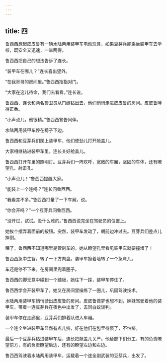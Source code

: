 ```yaml
---
---
---
```

title: 四
---




鲁西西想起皮皮鲁有一辆水陆两用装甲车电动玩具，如果豆芽兵能乘坐装甲车去学校，既安全又迅速，一举两得。

鲁西西把自己的想法告诉了连长。

“装甲车在哪儿？”连长喜出望外。

“在我哥哥的房间里。”鲁西西指指对门。

“大家在这儿待命，我们去看看。”连长说。

鲁西西、连长和两名警卫员从门缝钻出去，他们悄悄走进皮皮鲁的房间。皮皮鲁睡得正香。

“小声点儿，他很精。”鲁西西警告同伴。

水陆两用装甲车停在椅子下边。

鲁西西和豆芽兵们爬上装甲车，他们使劲儿打开舱盖儿。

大家相继钻进装甲车里。连长关好舱盖儿。

鲁西西打开车里的照明灯。豆芽兵们一阵欢呼，宽敞的车厢，坚固的车体，还有瞭望孔、射击孔。

“小声点儿！”鲁西西提醒大家。

“能装上一个连吗？”连长问鲁西西。

“我看差不多。”鲁西西打量了一下车厢，说。

“你会开吗？”一个豆芽兵问鲁西西。

“没开过，试试。没什么难的。”鲁西西说完坐在驾驶员的位置上。

她挨个摆弄着面前的按钮。突然，装甲车发动了，朝前边冲过去。豆芽兵们差点儿摔倒。





糟了，鲁西西不知道哪里是管刹车的，她从瞭望孔里看见装甲车就要撞墙了！

鲁西西急中生智，转了一下方向盘。装甲车擦着墙转了一个急弯儿。

车还是停不下来。在房间里兜着圈子。

鲁西西的脚无意中碰到一个踏板，她往下一踩，装甲车停住了。

鲁西西学会开装甲车了。她又在房间里操练了一圈儿，巩固驾驶技术。

水陆两用装甲车悄悄驶出皮皮鲁的房间。皮皮鲁做梦也想不到，妹妹驾驶着他的装甲车，带着一连豆芽兵在夜色中出发了，去同白蚁谈判。

装甲车停在走廊里，豆芽兵们排着队进入车厢。

一个连全坐进装甲车显然有点儿挤，好在他们在包里待惯了，不怕挤。

最后一个豆芽兵钻进装甲车后，连长把舱盖儿关严。他给部下们分工，有的负责瞭望前方，有的负责瞭望后边，还有的瞭望左边和右边。

鲁西西驾驶着水陆两用装甲车，运载着一个连全副武装的豆芽兵，出发了。